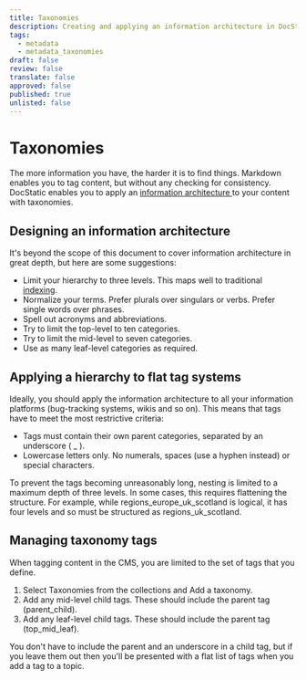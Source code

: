 ```yaml
---
title: Taxonomies
description: Creating and applying an information architecture in DocStatic.
tags:
  - metadata
  - metadata_taxonomies
draft: false
review: false
translate: false
approved: false
published: true
unlisted: false
---
```


# Taxonomies

The more information you have, the harder it is to find things. Markdown enables you to tag content, but without any checking for consistency. DocStatic enables you to apply an [information architecture ](https://en.wikipedia.org/wiki/Information_architecture)to your content with taxonomies.

## Designing an information architecture

It's beyond the scope of this document to cover information architecture in great depth, but here are some suggestions:

* Limit your hierarchy to three levels. This maps well to traditional [indexing](/docs/tags).
* Normalize your terms. Prefer plurals over singulars or verbs. Prefer single words over phrases.
* Spell out acronyms and abbreviations.
* Try to limit the top-level to ten categories.
* Try to limit the mid-level to seven categories.
* Use as many leaf-level categories as required.

## Applying a hierarchy to flat tag systems

Ideally, you should apply the information architecture to all your information platforms (bug-tracking systems, wikis and so on). This means that tags have to meet the most restrictive criteria:

* Tags must contain their own parent categories, separated by an underscore ( \_ ).
* Lowercase letters only. No numerals, spaces (use a hyphen instead) or special characters.

To prevent the tags becoming unreasonably long, nesting is limited to a maximum depth of three levels. In some cases, this requires flattening the structure. For example, while regions\_europe\_uk\_scotland is logical, it has four levels and so must be structured as regions\_uk\_scotland.

## Managing taxonomy tags

When tagging content in the CMS, you are limited to the set of tags that you define.

1. Select Taxonomies from the collections and Add a taxonomy.
2. Add any mid-level child tags. These should include the parent tag (parent\_child).
3. Add any leaf-level child tags. These should include the parent tag (top\_mid\_leaf).

<Admonition type="note" title="Note">
  You don't have to include the parent and an underscore in a child tag, but if you leave them out then you'll be presented with a flat list of tags when you add a tag to a topic.
</Admonition>
